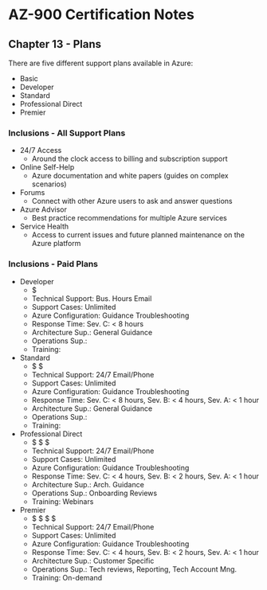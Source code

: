 # AZ-900 Certification Notes
## Chapter 13 - Plans

There are five different support plans available in Azure:
* Basic
* Developer
* Standard
* Professional Direct
* Premier

### Inclusions - All Support Plans
* 24/7 Access
	* Around the clock access to billing and subscription support
* Online Self-Help
	* Azure documentation and white papers (guides on complex scenarios)
* Forums
	* Connect with other Azure users to ask and answer questions
* Azure Advisor
	* Best practice recommendations for multiple Azure services
* Service Health
	* Access to current issues and future planned maintenance on the Azure platform

### Inclusions - Paid Plans
* Developer
	* $
	* Technical Support: Bus. Hours Email
	* Support Cases: Unlimited
	* Azure Configuration: Guidance Troubleshooting
	* Response Time: Sev. C: < 8 hours
	* Architecture Sup.: General Guidance
	* Operations Sup.: 
	* Training: 
* Standard
	* $ $
	* Technical Support: 24/7 Email/Phone
	* Support Cases: Unlimited
	* Azure Configuration: Guidance Troubleshooting
	* Response Time: Sev. C: < 8 hours, Sev. B: < 4 hours, Sev. A: < 1 hour
	* Architecture Sup.: General Guidance
	* Operations Sup.: 
	* Training: 
* Professional Direct
	* $ $ $
	* Technical Support: 24/7 Email/Phone
	* Support Cases: Unlimited
	* Azure Configuration: Guidance Troubleshooting
	* Response Time: Sev. C: < 4 hours, Sev. B: < 2 hours, Sev. A: < 1 hour
	* Architecture Sup.: Arch. Guidance
	* Operations Sup.: Onboarding Reviews
	* Training: Webinars
* Premier
	* $ $ $ $
	* Technical Support: 24/7 Email/Phone
	* Support Cases: Unlimited
	* Azure Configuration: Guidance Troubleshooting
	* Response Time: Sev. C: < 4 hours, Sev. B: < 2 hours, Sev. A: < 1 hour
	* Architecture Sup.: Customer Specific
	* Operations Sup.: Tech reviews, Reporting, Tech Account Mng.
	* Training: On-demand